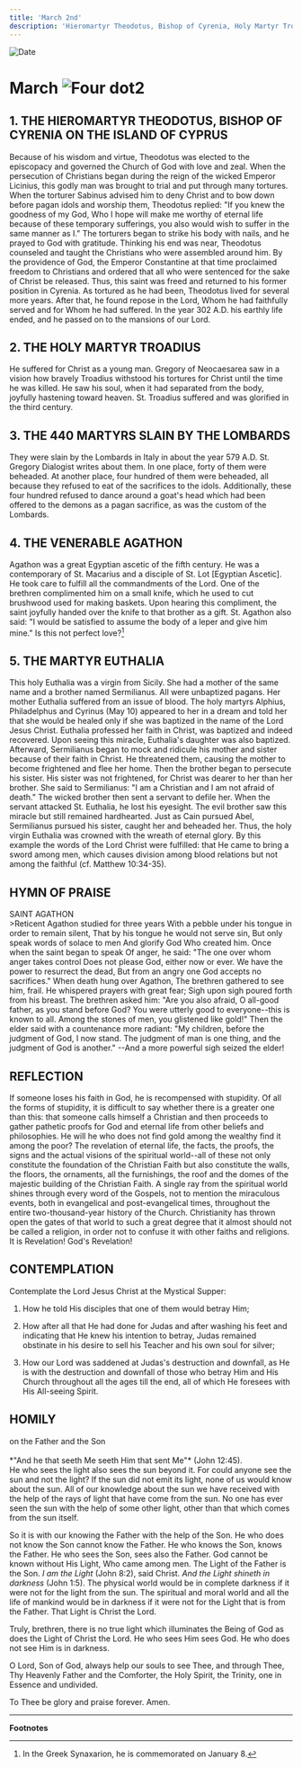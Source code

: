 ```yaml
---
title: 'March 2nd'
description: 'Hieromartyr Theodotus, Bishop of Cyrenia, Holy Martyr Troadius, The 440 Martyrs slain by the Lombards, Venerable Agathon, Martyr Euthalia'
---
```


<RunningHead />
<Image src="/title-imprint.png" height={68} width={50} alt="Date" className="title-imprint"/>

# <div id="date">March <Image className="four-dot" src="/four-dot.png" height={15} width={15} alt="Four dot" />2</div>

## 1. THE HIEROMARTYR THEODOTUS, BISHOP OF CYRENIA ON THE ISLAND OF CYPRUS

Because of his wisdom and virtue, Theodotus was elected to the episcopacy and governed the Church of God with love and zeal. When the persecution of Christians began during the reign of the wicked Emperor Licinius, this godly man was brought to trial and put through many tortures. When the torturer Sabinus advised him to deny Christ and to bow down before pagan idols and worship them, Theodotus replied: "If you knew the goodness of my God, Who I hope will make me worthy of eternal life because of these temporary sufferings, you also would wish to suffer in the same manner as I." The torturers began to strike his body with nails, and he prayed to God with gratitude. Thinking his end was near, Theodotus counseled and taught the Christians who were assembled around him. By the providence of God, the Emperor Constantine at that time proclaimed freedom to Christians and ordered that all who were sentenced for the sake of Christ be released. Thus, this saint was freed and returned to his former position in Cyrenia. As tortured as he had been, Theodotus lived for several more years. After that, he found repose in the Lord, Whom he had faithfully served and for Whom he had suffered. In the year 302 A.D. his earthly life ended, and he passed on to the mansions of our Lord.

## 2. THE HOLY MARTYR TROADIUS

He suffered for Christ as a young man. Gregory of Neocaesarea saw in a vision how bravely Troadius withstood his tortures for Christ until the time he was killed. He saw his soul, when it had separated from the body, joyfully hastening toward heaven. St. Troadius suffered and was glorified in the third century.

## 3. THE 440 MARTYRS SLAIN BY THE LOMBARDS

They were slain by the Lombards in Italy in about the year 579 A.D. St. Gregory Dialogist writes about them. In one place, forty of them were beheaded. At another place, four hundred of them were beheaded, all because they refused to eat of the sacrifices to the idols. Additionally, these four hundred refused to dance around a goat's head which had been offered to the demons as a pagan sacrifice, as was the custom of the Lombards.

## 4. THE VENERABLE AGATHON

Agathon was a great Egyptian ascetic of the fifth century. He was a contemporary of St. Macarius and a disciple of St. Lot [Egyptian Ascetic]. He took care to fulfill all the commandments of the Lord. One of the brethren complimented him on a small knife, which he used to cut brushwood used for making baskets. Upon hearing this compliment, the saint joyfully handed over the knife to that brother as a gift. St. Agathon also said: "I would be satisfied to assume the body of a leper and give him mine." Is this not perfect love?[^1]

## 5. THE MARTYR EUTHALIA

This holy Euthalia was a virgin from Sicily. She had a mother of the same name and a brother named Sermilianus. All were unbaptized pagans. Her mother Euthalia suffered from an issue of blood. The holy martyrs Alphius, Philadelphus and Cyrinus (May 10) appeared to her in a dream and told her that she would be healed only if she was baptized in the name of the Lord Jesus Christ. Euthalia professed her faith in Christ, was baptized and indeed recovered. Upon seeing this miracle, Euthalia's daughter was also baptized. Afterward, Sermilianus began to mock and ridicule his mother and sister because of their faith in Christ. He threatened them, causing the mother to become frightened and flee her home. Then the brother began to persecute his sister. His sister was not frightened, for Christ was dearer to her than her brother. She said to Sermilianus: "I am a Christian and I am not afraid of death." The wicked brother then sent a servant to defile her. When the servant attacked St. Euthalia, he lost his eyesight. The evil brother saw this miracle but still remained hardhearted. Just as Cain pursued Abel, Sermilianus pursued his sister, caught her and beheaded her. Thus, the holy virgin Euthalia was crowned with the wreath of eternal glory. By this example the words of the Lord Christ were fulfilled: that He came to bring a sword among men, which causes division among blood relations but not among the faithful (cf. Matthew 10:34-35).


## HYMN OF PRAISE
<div style={{textAlign:'center', color:'crimson', fontWeight:'bold'}}>
SAINT AGATHON
</div>
>Reticent Agathon studied for three years  
With a pebble under his tongue in order to remain silent,  
That by his tongue he would not serve sin,  
But only speak words of solace to men  
And glorify God Who created him.  
Once when the saint began to speak  
Of anger, he said: "The one over whom anger takes control  
Does not please God, either now or ever.  
We have the power to resurrect the dead,  
But from an angry one God accepts no sacrifices."  
When death hung over Agathon,  
The brethren gathered to see him, frail.  
He whispered prayers with great fear;  
Sigh upon sigh poured forth from his breast.  
The brethren asked him: "Are you also afraid,  
O all-good father, as you stand before God?  
You were utterly good to everyone--this is known to all.  
Among the stones of men, you glistened like gold!"  
Then the elder said with a countenance more radiant:  
"My children, before the judgment of God, I now stand.  
The judgment of man is one thing, and the judgment of God is another."  
--And a more powerful sigh seized the elder!  


## REFLECTION

If someone loses his faith in God, he is recompensed with stupidity. Of all the forms of stupidity, it is difficult to say whether there is a greater one than this: that someone calls himself a Christian and then proceeds to gather pathetic proofs for God and eternal life from other beliefs and philosophies. He will he who does not find gold among the wealthy find it among the poor? The revelation of eternal life, the facts, the proofs, the signs and the actual visions of the spiritual world--all of these not only constitute the foundation of the Christian Faith but also constitute the walls, the floors, the ornaments, all the furnishings, the roof and the domes of the majestic building of the Christian Faith. A single ray from the spiritual world shines through every word of the Gospels, not to mention the miraculous events, both in evangelical and post-evangelical times, throughout the entire two-thousand-year history of the Church. Christianity has thrown open the gates of that world to such a great degree that it almost should not be called a religion, in order not to confuse it with other faiths and religions. It is Revelation! God's Revelation!


## CONTEMPLATION

Contemplate the Lord Jesus Christ at the Mystical Supper:

1. How he told His disciples that one of them would betray Him;

2. How after all that He had done for Judas and after washing his feet and indicating that He knew his intention to betray, Judas remained obstinate in his desire to sell his Teacher and his own soul for silver;

3. How our Lord was saddened at Judas's destruction and downfall, as He is with the destruction and downfall of those who betray Him and His Church throughout all the ages till the end, all of which He foresees with His All-seeing Spirit.


## HOMILY
<div style={{textAlign:'center', color:'crimson', fontWeight:'bold'}}>
on the Father and the Son
</div><br />
<div style={{textAlign:'right'}}>
*"And he that seeth Me seeth Him that sent Me"* (John 12:45).
</div>
He who sees the light also sees the sun beyond it. For could anyone see the sun and not the light? If the sun did not emit its light, none of us would know about the sun. All of our knowledge about the sun we have received with the help of the rays of light that have come from the sun. No one has ever seen the sun with the help of some other light, other than that which comes from the sun itself.

So it is with our knowing the Father with the help of the Son. He who does not know the Son cannot know the Father. He who knows the Son, knows the Father. He who sees the Son, sees also the Father. God cannot be known without His Light, Who came among men. The Light of the Father is the Son. *I am the Light* (John 8:2), said Christ. *And the Light shineth in darkness* (John 1:5). The physical world would be in complete darkness if it were not for the light from the sun. The spiritual and moral world and all the life of mankind would be in darkness if it were not for the Light that is from the Father. That Light is Christ the Lord.

Truly, brethren, there is no true light which illuminates the Being of God as does the Light of Christ the Lord. He who sees Him sees God. He who does not see Him is in darkness.

O Lord, Son of God, always help our souls to see Thee, and through Thee, Thy Heavenly Father and the Comforter, the Holy Spirit, the Trinity, one in Essence and undivided.

To Thee be glory and praise forever. Amen.

---

**Footnotes**

[^1]: In the Greek Synaxarion, he is commemorated on January 8.
